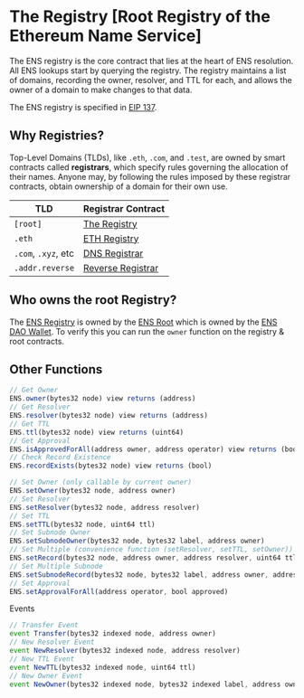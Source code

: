 # The Registry [Root Registry of the Ethereum Name Service]

The ENS registry is the core contract that lies at the heart of ENS resolution. All ENS lookups start by querying the registry. The registry maintains a list of domains, recording the owner, resolver, and TTL for each, and allows the owner of a domain to make changes to that data.

The ENS registry is specified in [EIP 137](https://eips.ethereum.org/EIPS/eip-137).

## Why Registries?

Top-Level Domains (TLDs), like `.eth`, `.com`, and `.test`, are owned by smart contracts called <b>registrars</b>, which specify rules governing the allocation of their names.
Anyone may, by following the rules imposed by these registrar contracts, obtain ownership of a domain for their own use.

| TLD                 | Registrar Contract                     |
| ------------------- | -------------------------------------- |
| `[root]`            | [The Registry](/registry/ens)          |
| `.eth`              | [ETH Registry](/registry/eth)          |
| `.com`, `.xyz`, etc | [DNS Registrar](/registry/dns)         |
| `.addr.reverse`     | [Reverse Registrar](/registry/reverse) |

## Who owns the root Registry?

The [ENS Registry](https://etherscan.io/address/0x00000000000C2E074eC69A0dFb2997BA6C7d2e1e) is owned by the [ENS Root](https://etherscan.io/address/0xaB528d626EC275E3faD363fF1393A41F581c5897) which is owned by the [ENS DAO Wallet](https://etherscan.io/address/0xFe89cc7aBB2C4183683ab71653C4cdc9B02D44b7).
To verify this you can run the `owner` function on the registry & root contracts.

## Other Functions

```ts
// Get Owner
ENS.owner(bytes32 node) view returns (address)
// Get Resolver
ENS.resolver(bytes32 node) view returns (address)
// Get TTL
ENS.ttl(bytes32 node) view returns (uint64)
// Get Approval
ENS.isApprovedForAll(address owner, address operator) view returns (bool)
// Check Record Existence
ENS.recordExists(bytes32 node) view returns (bool)
```

```ts
// Set Owner (only callable by current owner)
ENS.setOwner(bytes32 node, address owner)
// Set Resolver
ENS.setResolver(bytes32 node, address resolver)
// Set TTL
ENS.setTTL(bytes32 node, uint64 ttl)
// Set Subnode Owner
ENS.setSubnodeOwner(bytes32 node, bytes32 label, address owner)
// Set Multiple (convenience function (setResolver, setTTL, setOwner))
ENS.setRecord(bytes32 node, address owner, address resolver, uint64 ttl)
// Set Multiple Subnode
ENS.setSubnodeRecord(bytes32 node, bytes32 label, address owner, address resolver, uint64 ttl)
// Set Approval
ENS.setApprovalForAll(address operator, bool approved)
```

Events

```ts
// Transfer Event
event Transfer(bytes32 indexed node, address owner)
// New Resolver Event
event NewResolver(bytes32 indexed node, address resolver)
// New TTL Event
event NewTTL(bytes32 indexed node, uint64 ttl)
// New Owner Event
event NewOwner(bytes32 indexed node, bytes32 indexed label, address owner)
```
